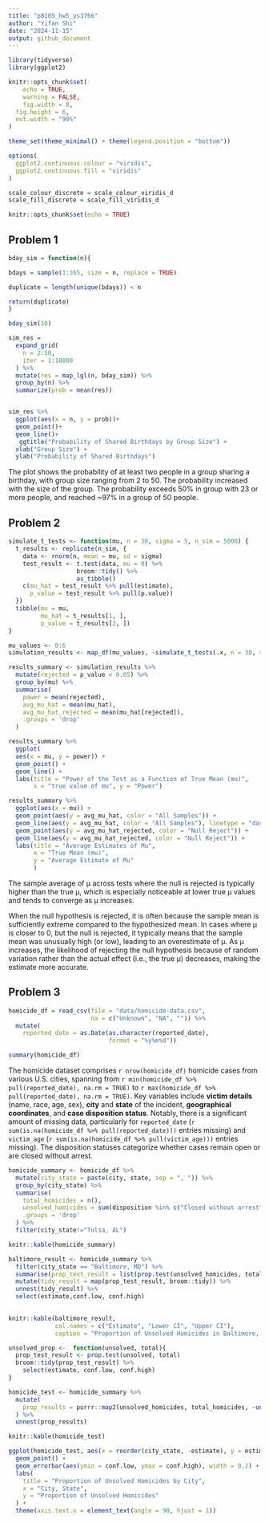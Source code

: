 ```yaml
---
title: "p8105_hw5_ys3766"
author: "Yifan Shi"
date: "2024-11-15"
output: github_document
---
```

```r
library(tidyverse)
library(ggplot2)

knitr::opts_chunk$set(
	echo = TRUE,
	warning = FALSE,
	fig.width = 8, 
  fig.height = 6,
  out.width = "90%"
)

theme_set(theme_minimal() + theme(legend.position = "bottom"))

options(
  ggplot2.continuous.colour = "viridis",
  ggplot2.continuous.fill = "viridis"
)

scale_colour_discrete = scale_colour_viridis_d
scale_fill_discrete = scale_fill_viridis_d
```
```r
knitr::opts_chunk$set(echo = TRUE)
```

## Problem 1
```r
bday_sim = function(n){

bdays = sample(1:365, size = n, replace = TRUE)

duplicate = length(unique(bdays)) < n

return(duplicate)
}

bday_sim(10)

sim_res = 
  expand_grid(
    n = 2:50,
    iter = 1:10000
  ) %>% 
  mutate(res = map_lgl(n, bday_sim)) %>% 
  group_by(n) %>% 
  summarize(prob = mean(res)) 


sim_res %>% 
  ggplot(aes(x = n, y = prob))+
  geom_point()+
  geom_line()+
   ggtitle("Probability of Shared Birthdays by Group Size") +
  xlab("Group Size") +
  ylab("Probability of Shared Birthdays")
```

The plot shows the probability of at least two people in a group sharing a birthday, with group size ranging from 2 to 50. The probability increased with the size of the group. The probability exceeds 50% in group with 23 or more people, and reached ~97% in a group of 50 people. 

## Problem 2
```r
simulate_t_tests <- function(mu, n = 30, sigma = 5, n_sim = 5000) {
  t_results <- replicate(n_sim, {
    data <- rnorm(n, mean = mu, sd = sigma)
    test_result <- t.test(data, mu = 0) %>%
                   broom::tidy() %>%
                   as_tibble()
    c(mu_hat = test_result %>% pull(estimate), 
      p_value = test_result %>% pull(p.value))
  })
  tibble(mu = mu, 
         mu_hat = t_results[1, ], 
         p_value = t_results[2, ])
}

mu_values <- 0:6
simulation_results <- map_df(mu_values, ~simulate_t_tests(.x, n = 30, sigma = 5, n_sim = 5000))

```

```r
results_summary <- simulation_results %>%
  mutate(rejected = p_value < 0.05) %>%
  group_by(mu) %>%
  summarise(
    power = mean(rejected),
    avg_mu_hat = mean(mu_hat),
    avg_mu_hat_rejected = mean(mu_hat[rejected]),
    .groups = 'drop' 
  )
```


```r
results_summary %>% 
  ggplot(
  aes(x = mu, y = power)) +
  geom_point() +
  geom_line() +
  labs(title = "Power of the Test as a Function of True Mean (mu)",
       x = "true value of mu", y = "Power")

```

```r
results_summary %>%  
  ggplot(aes(x = mu)) +
  geom_point(aes(y = avg_mu_hat, color = "All Samples")) +
  geom_line(aes(y = avg_mu_hat, color = "All Samples"), linetype = "dashed") +
  geom_point(aes(y = avg_mu_hat_rejected, color = "Null Reject")) +
  geom_line(aes(y = avg_mu_hat_rejected, color = "Null Reject")) +
  labs(title = "Average Estimates of Mu",
       x = "True Mean (mu)", 
       y = "Average Estimate of Mu"
       )
```

The sample average of μ across tests where the null is rejected is typically higher than the true μ, which is especially noticeable at lower true μ values and tends to converge as μ increases.

When the null hypothesis is rejected, it is often because the sample mean is sufficiently extreme compared to the hypothesized mean. In cases where μ is closer to 0, but the null is rejected, it typically means that the sample mean was unusually high (or low), leading to an overestimate of μ. As μ increases, the likelihood of rejecting the null hypothesis because of random variation rather than the actual effect (i.e., the true μ) decreases, making the estimate more accurate.


## Problem 3
```r
homicide_df = read_csv(file = "data/homicide-data.csv", 
                       na = c("Unknown", "NA", "")) %>% 
  mutate(
    reported_date = as.Date(as.character(reported_date), 
                            format = "%y%m%d"))
```

```r
summary(homicide_df)
```


The homicide dataset comprises `r nrow(homicide_df)` homicide cases from various U.S. cities, spanning from `r min(homicide_df %>% pull(reported_date), na.rm = TRUE)` to `r max(homicide_df %>% pull(reported_date), na.rm = TRUE)`. Key variables include **victim details** (name, race, age, sex), **city** and **state** of the incident, **geographical coordinates**, and **case disposition status**. Notably, there is a significant amount of missing data, particularly for `reported_date` (`r sum(is.na(homicide_df %>% pull(reported_date)))` entries missing) and `victim_age` (`r sum(is.na(homicide_df %>% pull(victim_age)))` entries missing). The disposition statuses categorize whether cases remain open or are closed without arrest.


```r
homicide_summary <- homicide_df %>%
  mutate(city_state = paste(city, state, sep = ", ")) %>%
  group_by(city_state) %>%
  summarise(
    total_homicides = n(),
    unsolved_homicides = sum(disposition %in% c("Closed without arrest", "Open/No arrest"), na.rm = TRUE),
    .groups = 'drop'
  ) %>% 
  filter(city_state!="Tulsa, AL")

knitr::kable(homicide_summary)
```


```r
baltimore_result <- homicide_summary %>%
  filter(city_state == "Baltimore, MD") %>%
  summarise(prop_test_result = list(prop.test(unsolved_homicides, total_homicides))) %>%
  mutate(tidy_result = map(prop_test_result, broom::tidy)) %>%
  unnest(tidy_result) %>% 
  select(estimate,conf.low, conf.high)
  

knitr::kable(baltimore_result, 
             col.names = c("Estimate", "Lower CI", "Upper CI"),
             caption = "Proportion of Unsolved Homicides in Baltimore, MD")

```


```r
unsolved_prop <-  function(unsolved, total){
  prop_test_result <- prop.test(unsolved, total)
  broom::tidy(prop_test_result) %>% 
    select(estimate, conf.low, conf.high)
}

homicide_test <- homicide_summary %>% 
  mutate(
    prop_results = purrr::map2(unsolved_homicides, total_homicides, ~unsolved_prop(.x, .y))
  ) %>%
  unnest(prop_results)

knitr::kable(homicide_test)
```

```r
ggplot(homicide_test, aes(x = reorder(city_state, -estimate), y = estimate)) +
  geom_point() +
  geom_errorbar(aes(ymin = conf.low, ymax = conf.high), width = 0.2) +
  labs(
    title = "Proportion of Unsolved Homicides by City",
    x = "City, State",
    y = "Proportion of Unsolved Homicides"
  ) +
  theme(axis.text.x = element_text(angle = 90, hjust = 1))  
```


